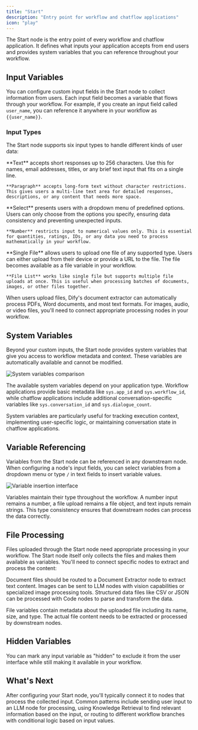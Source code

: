 ```yaml
---
title: "Start"
description: "Entry point for workflow and chatflow applications"
icon: "play"
---
```


The Start node is the entry point of every workflow and chatflow application. It defines what inputs your application accepts from end users and provides system variables that you can reference throughout your workflow.

## Input Variables

You can configure custom input fields in the Start node to collect information from users. Each input field becomes a variable that flows through your workflow. For example, if you create an input field called `user_name`, you can reference it anywhere in your workflow as `{{user_name}}`.

### Input Types

The Start node supports six input types to handle different kinds of user data:

<Tabs>
  <Tab title="Text Inputs">
    **Text** accepts short responses up to 256 characters. Use this for names, email addresses, titles, or any brief text input that fits on a single line.

    **Paragraph** accepts long-form text without character restrictions. This gives users a multi-line text area for detailed responses, descriptions, or any content that needs more space.
  </Tab>
  
  <Tab title="Structured Inputs">
    **Select** presents users with a dropdown menu of predefined options. Users can only choose from the options you specify, ensuring data consistency and preventing unexpected inputs.
    
    **Number** restricts input to numerical values only. This is essential for quantities, ratings, IDs, or any data you need to process mathematically in your workflow.
  </Tab>
  
  <Tab title="File Inputs">
    **Single File** allows users to upload one file of any supported type. Users can either upload from their device or provide a URL to the file. The file becomes available as a file variable in your workflow.
    
    **File List** works like single file but supports multiple file uploads at once. This is useful when processing batches of documents, images, or other files together.
  </Tab>
</Tabs>

<Info>
  When users upload files, Dify's document extractor can automatically process PDFs, Word documents, and most text formats. For images, audio, or video files, you'll need to connect appropriate processing nodes in your workflow.
</Info>

## System Variables

Beyond your custom inputs, the Start node provides system variables that give you access to workflow metadata and context. These variables are automatically available and cannot be modified.

<Frame caption="System variables available in workflow and chatflow applications">
  <img src="/images/2bc13695bb7c41fe54b7362d4b7237a480524aa7c05b42c80649fd1e1209f091.png" alt="System variables comparison" />
</Frame>

The available system variables depend on your application type. Workflow applications provide basic metadata like `sys.app_id` and `sys.workflow_id`, while chatflow applications include additional conversation-specific variables like `sys.conversation_id` and `sys.dialogue_count`.

System variables are particularly useful for tracking execution context, implementing user-specific logic, or maintaining conversation state in chatflow applications.

## Variable Referencing

Variables from the Start node can be referenced in any downstream node. When configuring a node's input fields, you can select variables from a dropdown menu or type `/` in text fields to insert variable values.

<Frame caption="Inserting variables into text inputs using the slash command">
  <img src="/images/image.png" alt="Variable insertion interface" />
</Frame>

Variables maintain their type throughout the workflow. A number input remains a number, a file upload remains a file object, and text inputs remain strings. This type consistency ensures that downstream nodes can process the data correctly.

## File Processing

Files uploaded through the Start node need appropriate processing in your workflow. The Start node itself only collects the files and makes them available as variables. You'll need to connect specific nodes to extract and process the content:

Document files should be routed to a Document Extractor node to extract text content. Images can be sent to LLM nodes with vision capabilities or specialized image processing tools. Structured data files like CSV or JSON can be processed with Code nodes to parse and transform the data.

<Note>
  File variables contain metadata about the uploaded file including its name, size, and type. The actual file content needs to be extracted or processed by downstream nodes.
</Note>

## Hidden Variables

You can mark any input variable as "hidden" to exclude it from the user interface while still making it available in your workflow.

## What's Next

After configuring your Start node, you'll typically connect it to nodes that process the collected input. Common patterns include sending user input to an LLM node for processing, using Knowledge Retrieval to find relevant information based on the input, or routing to different workflow branches with conditional logic based on input values.
